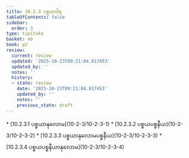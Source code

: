 ```yaml
---
title: 10.2.3 ပစ္စယဝါရ
tableOfContents: false
sidebar:
  order: 3
type: tipitaka
basket: ab
book: p2
review:
  current: review
  updated: '2025-10-23T09:21:04.817453'
  updated_by: ''
  notes: ''
  history:
  - state: review
    date: '2025-10-23T09:21:04.817453'
    updated_by: ''
    notes: ''
    previous_state: draft
---
```



<ReviewStatus review={frontmatter.review} showDetails={true} />

<HypothesisAnnotation frontmatter={frontmatter} />

<DynamicBreadcrumb />



<TableOfContents book="p2" section="10.2.3">
* [10.2.3.1 ပစ္စယာနုလောမ](10-2-3/10-2-3-1)
* [10.2.3.2 ပစ္စယပစ္စနီယ](10-2-3/10-2-3-2)
* [10.2.3.3 ပစ္စယာနုလောမပစ္စနီယ](10-2-3/10-2-3-3)
* [10.2.3.4 ပစ္စယပစ္စနီယာနုလောမ](10-2-3/10-2-3-4)
</TableOfContents>